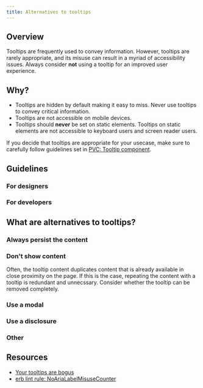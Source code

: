 ```yaml
---
title: Alternatives to tooltips
---
```


## Overview

Tooltips are frequently used to convey information. However, tooltips are rarely appropriate, and its misuse can result in a myriad of accessibility issues.
Always consider **not** using a tooltip for an improved user experience.

## Why?

- Tooltips are hidden by default making it easy to miss. Never use tooltips to convey critical information.
- Tooltips are not accessible on mobile devices.
- Tooltips should **never** be set on static elements. Tooltips on static elements are not accessible to keyboard users and screen reader users.

If you decide that tooltips are appropriate for your usecase, make sure to carefully follow guidelines set in [PVC: Tooltip component](https://primer.style/view-components/components/alpha/tooltip).

## Guidelines 

### For designers

### For developers

## What are alternatives to tooltips?

### Always persist the content

### Don't show content

Often, the tooltip content duplicates content that is already available in close proximity on the page. If this is the case, repeating the content with a tooltip is redundant and unnecssary. Consider whether the tooltip
can be removed completely. 

### Use a modal

### Use a disclosure

### Other

## Resources 

- [Your tooltips are bogus](https://heydonworks.com/article/your-tooltips-are-bogus/)
- [erb lint rule: NoAriaLabelMisuseCounter](https://github.com/github/erblint-github/blob/main/docs/rules/accessibility/no-aria-label-misuse-counter.md#no-aria-label-misuse-counter)